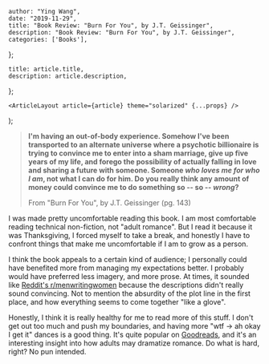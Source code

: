 

    author: "Ying Wang",
    date: "2019-11-29",
    title: "Book Review: "Burn For You", by J.T. Geissinger",
    description: "Book Review: "Burn For You", by J.T. Geissinger",
    categories: ['Books'],
};

    title: article.title,
    description: article.description,
};

    <ArticleLayout article={article} theme="solarized" {...props} />
);


> **I'm having an out-of-body experience. Somehow I've been transported to an
> alternate universe where a psychotic billionaire is trying to convince me to
> enter into a sham marriage, give up five years of my life, and forego the
> possibility of actually falling in love and sharing a future with someone.
> Someone *who loves me for who I am*, not what I can do for him. Do you really
> think any amount of money could convince me to do something so -- so --
> *wrong*?**
>
> From "Burn For You", by J.T. Geissinger (pg. 143)

I was made pretty uncomfortable reading this book. I am most comfortable reading
technical non-fiction, not "adult romance". But I read it because it was
Thanksgiving, I forced myself to take a break, and honestly I have to confront
things that make me uncomfortable if I am to grow as a person.

I think the book appeals to a certain kind of audience; I personally could have
benefited more from managing my expectations better. I probably would have
preferred less imagery, and more prose. At times, it sounded like [Reddit's
r/menwritingwomen](https://www.reddit.com/r/menwritingwomen/) because the
descriptions didn't really sound convincing. Not to mention the absurdity of the
plot line in the first place, and how everything seems to come together "like a
glove".

Honestly, I think it is really healthy for me to read more of this stuff. I
don't get out too much and push my boundaries, and having more "wtf -> ah okay I
get it" dances is a good thing. It's quite popular on
[Goodreads](https://www.goodreads.com/book/show/34879621-burn-for-you), and it's
an interesting insight into how adults may dramatize romance. Do what is hard,
right? No pun intended.

